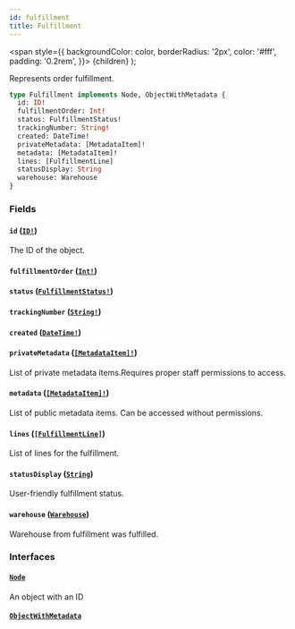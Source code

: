 ```yaml
---
id: fulfillment
title: Fulfillment
---
```


<span
style={{
      backgroundColor: color,
      borderRadius: '2px',
      color: '#fff',
      padding: '0.2rem',
    }}>
{children}
</span>
);

Represents order fulfillment.

```graphql
type Fulfillment implements Node, ObjectWithMetadata {
  id: ID!
  fulfillmentOrder: Int!
  status: FulfillmentStatus!
  trackingNumber: String!
  created: DateTime!
  privateMetadata: [MetadataItem]!
  metadata: [MetadataItem]!
  lines: [FulfillmentLine]
  statusDisplay: String
  warehouse: Warehouse
}
```

### Fields

#### `id` ([`ID!`](/api-reference/scalars/id.mdx))

The ID of the object.

#### `fulfillmentOrder` ([`Int!`](/api-reference/scalars/int.mdx))

#### `status` ([`FulfillmentStatus!`](/api-reference/enums/fulfillment-status.mdx))

#### `trackingNumber` ([`String!`](/api-reference/scalars/string.mdx))

#### `created` ([`DateTime!`](/api-reference/scalars/date-time.mdx))

#### `privateMetadata` ([`[MetadataItem]!`](/api-reference/objects/metadata-item.mdx))

List of private metadata items.Requires proper staff permissions to access.

#### `metadata` ([`[MetadataItem]!`](/api-reference/objects/metadata-item.mdx))

List of public metadata items. Can be accessed without permissions.

#### `lines` ([`[FulfillmentLine]`](/api-reference/objects/fulfillment-line.mdx))

List of lines for the fulfillment.

#### `statusDisplay` ([`String`](/api-reference/scalars/string.mdx))

User-friendly fulfillment status.

#### `warehouse` ([`Warehouse`](/api-reference/objects/warehouse.mdx))

Warehouse from fulfillment was fulfilled.

### Interfaces

#### [`Node`](/api-reference/interfaces/node.mdx)

An object with an ID

#### [`ObjectWithMetadata`](/api-reference/interfaces/object-with-metadata.mdx)

